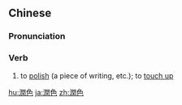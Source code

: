 ==Chinese==
{{zh-forms|s=润色}}

===Pronunciation===
{{zh-pron
|m=rùnsè
|c=jeon6 sik1
|mn=qz:lūn-siak/xm,zz:lūn-sek
|cat=v
}}

===Verb===
{{zh-verb}}

# to [[polish]] (a piece of writing, etc.); to [[touch up]]

[[hu:潤色]]
[[ja:潤色]]
[[zh:潤色]]